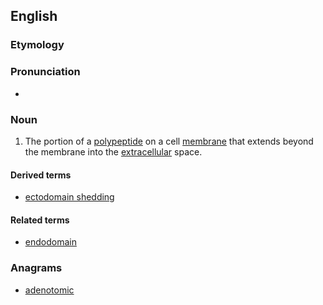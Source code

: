 ==English==

===Etymology===

{{prefix|ecto|domain}}

===Pronunciation===

* {{a|US}} {{IPA|ˈɛktoʊdoʊˌmeɪn}}

===Noun===
{{en-noun}}
{{wikipedia}}

# {{biochemistry}} The portion of a [[polypeptide]] on a cell [[membrane]] that extends beyond the membrane into the [[extracellular]] space.

====Derived terms====
* [[ectodomain shedding]]

====Related terms====
* [[endodomain]]

===Anagrams===
* [[adenotomic#English|adenotomic]]